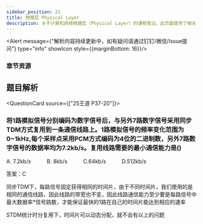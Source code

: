 ```yaml
---
sidebar_position: 21
title: 物理层 Physical Layer
description: 关于计算机网络物理层（Physical Layer）的课程笔记。此页面提供了相关章节的课件下载，旨在帮助学生深入理解物理层的基本概念、传输介质和数据编码等知识。
---
```



<Alert message={"解析内容持续更新中，如有疑问请通过钉钉/微信/Issue提问"} type="info" showIcon style={{marginBottom: 16}}/>

<h3 style={{color: '#006d75', marginTop: 0, marginBottom: 8}}>章节资源</h3>
<GridContainer>
  <FileCard file_type={'pdf'} name={'2 Physical Layer'} size={'4249125'} link={require('@site/assets/slides/luxq_2_The Physical Layer.pdf').default} />
</GridContainer>

## 题目解析

<QuestionCard source={["25王道 P37-20"]}>
### 将1路模拟信号分别编码为数字信号后，与另外7路数字信号采用同步TDM方式复用到一条通信线路上。1路模拟信号的频率变化范围为0~1kHz,每个采样点采用PCM方式编码为4位的二进制数，另外7路数字信号的数据率均为7.2kb/s。复用线路需要的最小通信能力是()

A. 7.2kb/s&emsp;&emsp;&emsp;B. 8kb/s&emsp;&emsp;&emsp;C.64kb/s&emsp;&emsp;&emsp;D.512kb/s

<Answer>
答案：C

同步TDM下，每路信号固定获得相同的时间片，由于不同时间片，我们使用的是相同的通信线路，因此线路的带宽也不变，因此线路通信能力至少要是每路信号中最大数据率*信号路数，才能保证最快的1路在自己的时间片能达到相应的速率

STDM统计时分复用下，时间片可以动态分配，就不会有以上的问题
</Answer>
</QuestionCard>
